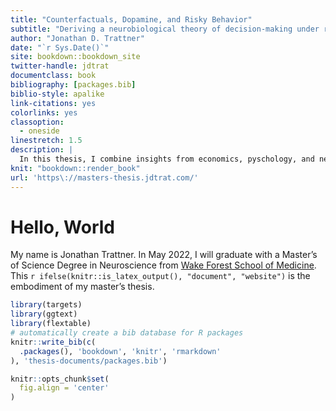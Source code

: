 ```yaml
--- 
title: "Counterfactuals, Dopamine, and Risky Behavior"
subtitle: "Deriving a neurobiological theory of decision-making under risk"
author: "Jonathan D. Trattner"
date: "`r Sys.Date()`"
site: bookdown::bookdown_site
twitter-handle: jdtrat
documentclass: book
bibliography: [packages.bib]
biblio-style: apalike
link-citations: yes
colorlinks: yes
classoption:
  - oneside
linestretch: 1.5
description: |
  In this thesis, I combine insights from economics, pyschology, and neuroscience to contribute towards our understanding of the biological processes underlying human decision-making under risk. Specifically, I (i) develop 'counterfactual utility theory' as an alternative to expected utility theory to explain decision-making under risk; and (ii) assess the predictive accuracy of counterfactual utility theory on human choice data from a sure-bet or gamble task.
knit: "bookdown::render_book"
url: 'https\://masters-thesis.jdtrat.com/'
---
```


# Hello, World {-}

My name is Jonathan Trattner. In May 2022, I will graduate with a Master's of Science Degree in Neuroscience from [Wake Forest School of Medicine](https://wakehealth.edu). This `r ifelse(knitr::is_latex_output(), "document", "website")` is the embodiment of my master's thesis. 

```r
library(targets)
library(ggtext)
library(flextable)
# automatically create a bib database for R packages
knitr::write_bib(c(
  .packages(), 'bookdown', 'knitr', 'rmarkdown'
), 'thesis-documents/packages.bib')

knitr::opts_chunk$set(
  fig.align = 'center'
)
```
